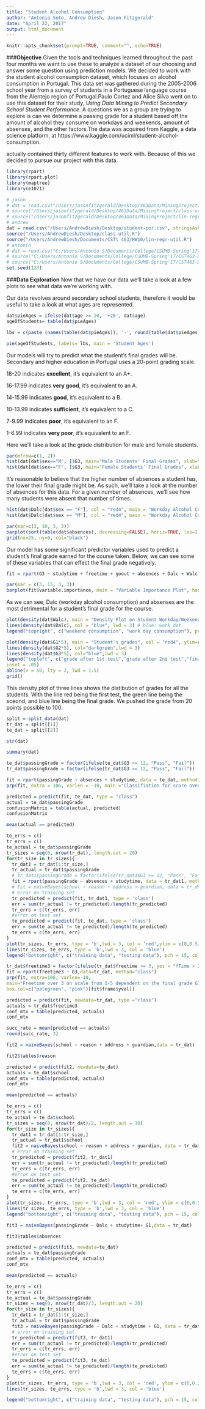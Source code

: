 ```yaml
---
title: "Student Alcohol Consumption"
author: "Antonio Soto, Andrew Diesh, Jason Fitzgerald"
date: "April 22, 2017"
output: html_document
---
```

  
```r
knitr::opts_chunk$set(prompt=TRUE, comment="", echo=TRUE)
```

###**Objective**
Given the tools and techniques learned throughout the past four months we want to use these to analyze a dataset of our choosing and answer some question using prediction models. We decided to work with the student alcohol consumption dataset, which focuses on alcohol consumption in Portugal. This data set was gathered during the 2005-2006 school year from a survey of students in a Portuguese language course from the Alentejo region of Portugal.Paulo Cortez and Alice Silva went on to use this dataset for their study, _Using Data Mining to Predict Secondary School Student Performance_. A questions we as a group are trying to explore is can we determine a passing grade for a student based off the amount of alcohol they consume on workdays and weekends, amount of absenses, and the other factors.The data was acquired from Kaggle, a data science platform, at https://www.kaggle.com/uciml/student-alcohol-consumption. 


actually contained thirty different features to work with. Because of this we decided to pursue our project with this data.



```r
library(rpart)
library(rpart.plot)
library(maptree)
library(e1071)

# jason
# dat = read.csv("/Users/jasonfitzgerald/Desktop/463Data/MiningProject/student-por.csv", stringsAsFactors = T)
# source("/Users/jasonfitzgerald/Desktop/463Data/MiningProject/class-util.R")
# source("/Users/jasonfitzgerald/Desktop/463Data/MiningProject/lin-regr-util.R")
# andrew
dat = read.csv("/Users/AndrewDiesh/Desktop/student-por.csv", stringsAsFactors = T)
source("/Users/AndrewDiesh/Desktop/class-util.R") 
source("/Users/AndrewDiesh/Documents/CST\ 463/HW10/lin-regr-util.R")
# antonio
# dat = read.csv("C:/Users/Antonio S/Documents/College/CSUMB-Spring'17/CST463-DataMining/FinalPro/student-por.csv", stringsAsFactors = T)
# source("C:/Users/Antonio S/Documents/College/CSUMB-Spring'17/CST463-DataMining/FinalPro/class-util.R")
# source("C:/Users/Antonio S/Documents/College/CSUMB-Spring'17/CST463-DataMining/FinalPro/lin-regr-util.R")
set.seed(123)
```


###**Data Exploration**
Now that we have our data we'll take a look at a few plots to see what data we're working with.

Our data revolves around secondary school students, therefore it would be useful to take a look at what ages are represented.
```r
dat$pieAges = ifelse(dat$age >= 20, '+20', dat$age)
ageOfStudents= table(dat$pieAges)

lbs = c(paste (names(table(dat$pieAges)), '-', round(table(dat$pieAges)/nrow(dat)*100,digit= 1), '%'))

pie(ageOfStudents, labels= lbs, main = 'Student Ages')
```

Our models will try to predict what the student's final grades will be.
Secondary and higher education in Portugal uses a 20-point grading scale.

18-20 indicates **excellent**, it's equivalent to an A+.

16-17.99 indicates **very good**, it's equivalent to an A.

14-15.99 indicates **good**, it's equivalent to a B.

10-13.99 indicates **sufficient**, it's equivalent to a C.

7-9.99 indicates **poor**, it's equivalent to an F.

1-6.99 indicates **very poor**, it's equivalent to an F.

Here we'll take a look at the grade distribution for male and female students. 
```r
par(mfrow=c(1, 2))
hist(dat[dat$sex=="M", ]$G3, main="Male Students' Final Grades", xlab="Final Grades", col="red", ylim=c(0,100))
hist(dat[dat$sex=="F", ]$G3, main="Female Students' Final Grades", xlab="Final Grades", col="lightblue", ylim=c(0,100))
```
It's reasonable to believe that the higher number of absences a student has, the lower their final grade might be. As such, we'll take a look at the number of absences for this data. For a given number of absences, we'll see how many students were absent that number of times.


```r
hist(dat$Dalc[dat$sex == "F"], col = "red4", main = "Workday Alcohol Consumption by Sex (Female)", xlab = "Alcohol Consumption (Scale of 1-5)")
hist(dat$Dalc[dat$sex == "M"], col = "red4", main = "Workday Alcohol Consumption by Sex (Male)", xlab = "Alcohol Consumption (Scale of 1-5)")

```

```r
par(mar=c(3, 10, 3, 3))
barplot(sort(table(dat$absences), decreasing=FALSE), horiz=TRUE, las=1, main="Frequency", col="firebrick", ylab="Number of Absences", xlim=c(0, 250))
grid(nx=25, ny=0, col="black")
```









Our model has some significant predictor variables used to predict a student's final grade earned for the course taken. Below, we can see some of these variables that can effect the final grade negatively.  


```r
fit = rpart(G3 ~ studytime + freetime + goout + absences + Dalc + Walc + activities,  data=dat, method="class")
```



```r
par(mar = c(3, 15, 3, 3))
barplot(fit$variable.importance, main = "Variable Importance Plot", horiz = TRUE, las = 1, col = 'red4')
```

As we can see, Dalc (workday alcohol consumption) and absenses are the most detrimental for a student's final grade for the course. 

```r
plot(density(dat$Walc), main = "Density Plot on Student Workday/Weekend Alcohol Consumption", col = "red4", xlim = c(0, 5), ylim = c(0, 2), xlab = "Scale of 1-5", lwd = 3) # red4: weekend
lines(density(dat$Dalc), col = "blue", lwd = 3) # blue: work dat 
legend("topright", c("weekend consumption", "work day consumption"), pch = 15, col = c("red4", "blue"), inset = 0.05)


```

```r
plot(density(dat$G1*5), main = "Student's grades", col = "red4", ylim=c(0,0.035), xlab = 'grade out of 100', xlim = c(0,100),lwd = 3,)
lines(density(dat$G2*5), col="darkgreen",lwd = 3)
lines(density(dat$G3*5), col="blue",lwd = 3)
legend("topleft", c("grade after 1st test","grade after 2nd test","final grade","dotted line passing failing"), pch = 15,col = c("red4","darkgreen", 'blue', 'white'),
inset = .05)
abline(v = 50, lty = 2, lwd = 1.5)
grid()
```
This density plot of three lines shows the distibution of grades for all the students. With the line red being the first test, the green line being the sceond, and blue line being the final grade. We pushed the grade from 20 points possible to 100.

```r
split = split_data(dat)
tr_dat = split[[1]]
te_dat = split[[2]]
```

```r
str(dat)
```


```r
summary(dat)
```

```r

te_dat$passingGrade = factor(ifelse(te_dat$G3 >= 12, "Pass", "Fail"))
tr_dat$passingGrade = factor(ifelse(tr_dat$G3 >= 12, "Pass", "Fail"))
```




```r

fit = rpart(passingGrade ~ absences + studytime, data = te_dat, method = "class")
prp(fit, extra = 106, varlen = -10, main ="Classifiation for score over 60%", box.col = c("red", "green")[fit$frame$yval])


```






```r

predicted = predict(fit, te_dat, type = "class")
actual = te_dat$passingGrade
confusionMatrix = table(actual, predicted)
confusionMatrix

```


```r

mean(actual == predicted)

```

```r
te_errs = c()
tr_errs = c()
te_actual = te_dat$passingGrade
tr_sizes = seq(0, nrow(tr_dat), length.out = 20)
for(tr_size in tr_sizes){
  tr_dat1 = tr_dat[1:tr_size,]
  tr_actual = tr_dat1$passingGrade
  # tr_dat1$passingGrade = factor(ifelse(tr_dat1$G3 >= 12, "Pass", "Fail"))
  fit = rpart(passingGrade ~ absences + studytime, data = tr_dat1, method = "class")
  # fit = naiveBayes(school ~ reason + address + guardian, data = tr_dat1)
  # error on training set
  tr_predicted = predict(fit, tr_dat1, type = 'class')
  err = sum(tr_actual != tr_predicted)/length(tr_predicted)
  tr_errs = c(tr_errs, err)
  #error on test set
  te_predicted = predict(fit, te_dat, type = 'class')
  err = sum(te_actual != te_predicted)/length(te_predicted)
  te_errs = c(te_errs, err)
}
plot(tr_sizes, tr_errs, type = 'b',lwd = 3, col = 'red',ylim = c(0,0.5))
lines(tr_sizes, te_errs, type = 'b',lwd = 3, col = 'blue')
legend("bottomright", c("training data", "testing data"), pch = 15, col = c("red", "blue"), inset = 0.05)


```

```r
tr_dat$freetime3 = factor(ifelse(tr_dat$freetime >= 3, yes = "fTime > 3", no = 'fTime < 3'))
fit = rpart(freetime3 ~ G3,data=tr_dat, method="class")
prp(fit, extra=106, varlen=-10,
main="Freetime over 3 on scale from 1-5 dependent on the final grade G3.",
box.col=c("palegreen", "pink")[fit$frame$yval])
```

```r
predicted = predict(fit, newdata=tr_dat, type ="class")
actuals = tr_dat$freetime3
conf_mtx = table(predicted, actuals)
conf_mtx
```

```r
succ_rate = mean(predicted == actuals)
round(succ_rate, 3)
```






```r
fit2 = naiveBayes(school ~ reason + address + guardian,data = tr_dat)
```

```r
fit2$tables$reason
```

```r
predicted = predict(fit2, newdata=te_dat)
actuals = te_dat$school
conf_mtx = table(predicted, actuals)
conf_mtx
```
```r
mean(predicted == actuals)
```
```r
te_errs = c()
tr_errs = c()
te_actual = te_dat$school
tr_sizes = seq(0, nrow(tr_dat)/2, length.out = 10)
for(tr_size in tr_sizes){
  tr_dat1 = tr_dat[1:tr_size,]
  tr_actual = tr_dat1$school
  fit2 = naiveBayes(school ~ reason + address + guardian, data = tr_dat1)
  # error on training set
  tr_predicted = predict(fit2, tr_dat1)
  err = sum(tr_actual != tr_predicted)/length(tr_predicted)
  tr_errs = c(tr_errs, err)
  #error on test set
  te_predicted = predict(fit2, te_dat)
  err = sum(te_actual != te_predicted)/length(te_predicted)
  te_errs = c(te_errs, err)
}
plot(tr_sizes, tr_errs, type = 'b',lwd = 3, col = 'red', ylim = c(0,0.5))
lines(tr_sizes, te_errs, type = 'b',lwd = 3, col = 'blue')
legend("bottomright", c("training data", "testing data"), pch = 15, col = c("red", "blue"), inset = 0.05)
```



```r
fit3 = naiveBayes(passingGrade ~ Dalc + studytime+ G1,data = tr_dat)
```

```r
fit3$tables$absences
```

```r
predicted = predict(fit3, newdata=te_dat)
actuals = te_dat$passingGrade
conf_mtx = table(predicted, actuals)
conf_mtx
```
```r
mean(predicted == actuals)
```
```r
te_errs = c()
tr_errs = c()
te_actual = te_dat$passingGrade
tr_sizes = seq(0, nrow(tr_dat)/3, length.out = 20)
for(tr_size in tr_sizes){
  tr_dat1 = tr_dat[1:tr_size,]
  tr_actual = tr_dat1$passingGrade
  fit3 = naiveBayes(passingGrade ~ Dalc + studytime + G1, data = tr_dat1)
  # error on training set
  tr_predicted = predict(fit3, tr_dat1)
  err = sum(tr_actual != tr_predicted)/length(tr_predicted)
  tr_errs = c(tr_errs, err)
  #error on test set
  te_predicted = predict(fit3, te_dat)
  err = sum(te_actual != te_predicted)/length(te_predicted)
  te_errs = c(te_errs, err)
}
plot(tr_sizes, tr_errs, type = 'b',lwd = 3, col = 'red', ylim = c(0,0.25))
lines(tr_sizes, te_errs, type = 'b',lwd = 3, col = 'blue')

legend("bottomright", c("training data", "testing data"), pch = 15, col = c("red", "blue"), inset = 0.05)

```




